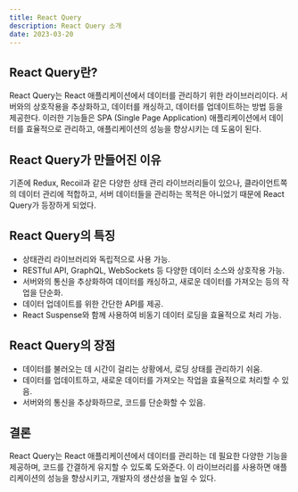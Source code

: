 ```yaml
---
title: React Query
description: React Query 소개
date: 2023-03-20
---
```


## React Query란?

React Query는 React 애플리케이션에서 데이터를 관리하기 위한 라이브러리이다. 서버와의 상호작용을 추상화하고, 데이터를 캐싱하고, 데이터를 업데이트하는 방법 등을 제공한다.
이러한 기능들은 SPA (Single Page Application) 애플리케이션에서 데이터를 효율적으로 관리하고, 애플리케이션의 성능을 향상시키는 데 도움이 된다.

## React Query가 만들어진 이유

기존에 Redux, Recoil과 같은 다양한 상태 관리 라이브러리들이 있으나, 클라이언트쪽의 데이터 관리에 적합하고, 서버 데이터들을 관리하는 목적은 아니었기 때문에 React Query가 등장하게 되었다. 

## React Query의 특징

- 상태관리 라이브러리와 독립적으로 사용 가능.
- RESTful API, GraphQL, WebSockets 등 다양한 데이터 소스와 상호작용 가능.
- 서버와의 통신을 추상화하여 데이터를 캐싱하고, 새로운 데이터를 가져오는 등의 작업을 단순화.
- 데이터 업데이트를 위한 간단한 API를 제공.
- React Suspense와 함께 사용하여 비동기 데이터 로딩을 효율적으로 처리 가능.

## React Query의 장점

- 데이터를 불러오는 데 시간이 걸리는 상황에서, 로딩 상태를 관리하기 쉬움.
- 데이터를 업데이트하고, 새로운 데이터를 가져오는 작업을 효율적으로 처리할 수 있음.
- 서버와의 통신을 추상화하므로, 코드를 단순화할 수 있음.

## 결론

React Query는 React 애플리케이션에서 데이터를 관리하는 데 필요한 다양한 기능을 제공하며, 코드를 간결하게 유지할 수 있도록 도와준다. 이 라이브러리를 사용하면 애플리케이션의 성능을 향상시키고, 개발자의 생산성을 높일 수 있다.
